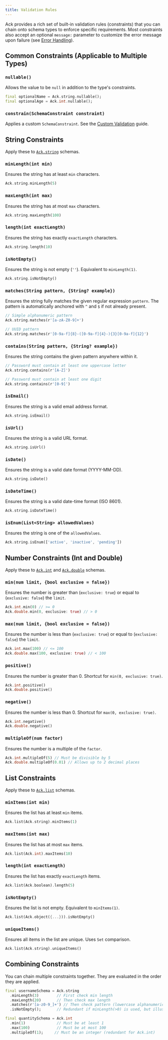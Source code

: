 ```yaml
---
title: Validation Rules
---
```


Ack provides a rich set of built-in validation rules (constraints) that you can chain onto schema types to enforce specific requirements. Most constraints also accept an optional `message:` parameter to customize the error message upon failure (see [Error Handling](./error-handling.mdx#custom-error-messages)).

## Common Constraints (Applicable to Multiple Types)

### `nullable()`

Allows the value to be `null` in addition to the type's constraints.

```dart
final optionalName = Ack.string.nullable();
final optionalAge = Ack.int.nullable();
```

### `constrain(SchemaConstraint constraint)`

Applies a custom `SchemaConstraint`. See the [Custom Validation](../guides/custom-validation.mdx) guide.

## String Constraints

Apply these to [`Ack.string`](./schemas.mdx#string-schema) schemas.

### `minLength(int min)`
Ensures the string has at least `min` characters.
```dart
Ack.string.minLength(5)
```

### `maxLength(int max)`
Ensures the string has at most `max` characters.
```dart
Ack.string.maxLength(100)
```

### `length(int exactLength)`
Ensures the string has exactly `exactLength` characters.
```dart
Ack.string.length(10)
```

### `isNotEmpty()`
Ensures the string is not empty (`''`). Equivalent to `minLength(1)`.
```dart
Ack.string.isNotEmpty()
```

### `matches(String pattern, {String? example})`
Ensures the string fully matches the given regular expression `pattern`. The pattern is automatically anchored with `^` and `$` if not already present.
```dart
// Simple alphanumeric pattern
Ack.string.matches(r'[a-zA-Z0-9]+')

// UUID pattern
Ack.string.matches(r'[0-9a-f]{8}-([0-9a-f]{4}-){3}[0-9a-f]{12}')
```

### `contains(String pattern, {String? example})`
Ensures the string contains the given pattern anywhere within it.
```dart
// Password must contain at least one uppercase letter
Ack.string.contains(r'[A-Z]')

// Password must contain at least one digit
Ack.string.contains(r'[0-9]')
```

### `isEmail()`
Ensures the string is a valid email address format.
```dart
Ack.string.isEmail()
```

### `isUrl()`
Ensures the string is a valid URL format.
```dart
Ack.string.isUrl()
```

### `isDate()`
Ensures the string is a valid date format (YYYY-MM-DD).
```dart
Ack.string.isDate()
```

### `isDateTime()`
Ensures the string is a valid date-time format (ISO 8601).
```dart
Ack.string.isDateTime()
```

### `isEnum(List<String> allowedValues)`
Ensures the string is one of the `allowedValues`.
```dart
Ack.string.isEnum(['active', 'inactive', 'pending'])
```

## Number Constraints (Int and Double)

Apply these to [`Ack.int`](./schemas.mdx#number-schemas) and [`Ack.double`](./schemas.mdx#number-schemas) schemas.

### `min(num limit, {bool exclusive = false})`
Ensures the number is greater than (`exclusive: true`) or equal to (`exclusive: false`) the `limit`.
```dart
Ack.int.min(0) // >= 0
Ack.double.min(0, exclusive: true) // > 0
```

### `max(num limit, {bool exclusive = false})`
Ensures the number is less than (`exclusive: true`) or equal to (`exclusive: false`) the `limit`.
```dart
Ack.int.max(100) // <= 100
Ack.double.max(100, exclusive: true) // < 100
```

### `positive()`
Ensures the number is greater than 0. Shortcut for `min(0, exclusive: true)`.
```dart
Ack.int.positive()
Ack.double.positive()
```

### `negative()`
Ensures the number is less than 0. Shortcut for `max(0, exclusive: true)`.
```dart
Ack.int.negative()
Ack.double.negative()
```

### `multipleOf(num factor)`
Ensures the number is a multiple of the `factor`.
```dart
Ack.int.multipleOf(5) // Must be divisible by 5
Ack.double.multipleOf(0.01) // Allows up to 2 decimal places
```

## List Constraints

Apply these to [`Ack.list`](./schemas.mdx#list-schema) schemas.

### `minItems(int min)`
Ensures the list has at least `min` items.
```dart
Ack.list(Ack.string).minItems(1)
```

### `maxItems(int max)`
Ensures the list has at most `max` items.
```dart
Ack.list(Ack.int).maxItems(10)
```

### `length(int exactLength)`
Ensures the list has exactly `exactLength` items.
```dart
Ack.list(Ack.boolean).length(5)
```

### `isNotEmpty()`
Ensures the list is not empty. Equivalent to `minItems(1)`.
```dart
Ack.list(Ack.object({...})).isNotEmpty()
```

### `uniqueItems()`
Ensures all items in the list are unique. Uses `Set` comparison.
```dart
Ack.list(Ack.string).uniqueItems()
```

## Combining Constraints

You can chain multiple constraints together. They are evaluated in the order they are applied.

```dart
final usernameSchema = Ack.string
  .minLength(3)        // First check min length
  .maxLength(20)       // Then check max length
  .matches(r'[a-z0-9_]+') // Then check pattern (lowercase alphanumeric/underscore)
  .isNotEmpty();       // Redundant if minLength(>0) is used, but illustrates chaining

final quantitySchema = Ack.int
  .min(1)              // Must be at least 1
  .max(100)            // Must be at most 100
  .multipleOf(1);     // Must be an integer (redundant for Ack.int)
```